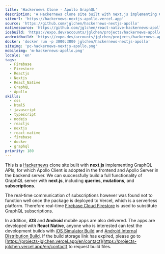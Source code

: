 ```yaml
---
title: 'Hackernews Clone - Apollo GraphQL'
description: 'A Hackernews clone site built with next.js implementing GraphQL APIs and Firebase Cloud Firestore to substitute GraphQL subscriptions.'
siteurl: 'https://hackernews-nextjs-apollo.vercel.app'
source: 'https://github.com/jglchen/hackernews-nextjs-apollo'
nativesource: 'https://github.com/jglchen/react-native-hackernews-apollo'
iosbuild: 'https://expo.dev/accounts/jglchen/projects/hackernews-apollo/builds/b6aa3b39-e2ec-48cd-89f5-14028feff519'
androidbuild: 'https://expo.dev/accounts/jglchen/projects/hackernews-apollo/builds/5b979dee-6874-48a8-ade1-231a750eca9c'
docker: 'docker run -p 3000:3000 jglchen/hackernews-nextjs-apollo'
siteimg: 'pc-hackernews-nextjs-apollo.png'
mobileimg: 'm-hackernews-apollo.png'
locale: 'en'
tags:
  - Firebase
  - Firestore
  - Reactjs
  - Nextjs
  - React_Native
  - GraphQL
  - Apollo
skills:
  - css
  - html5
  - javascript
  - typescript
  - nodejs
  - reactjs
  - nextjs
  - react-native
  - firebase
  - docker
  - graphql
priority: 180
---
```


This is a [Hackernews](https://news.ycombinator.com/) clone site built with **next.js** implementing GraphQL APIs, for which Apollo Client is adopted in the frontend and Apollo Server in the backend server. We can successfully build a full functionality of GraphQL server with **next.js**, including **queries**, **mutations**, and **subscriptions**. 

The real-time communication of subscriptions however was found not to function well once the package is deployed to Vercel, which is a serverless platform. Therefore real-time [Firebase Cloud Firestore](https://firebase.google.com/products/firestore) is used to substitute GraphQL subscriptions.

In addition, **iOS** and **Android** mobile apps are also delivered. The apps are developed with **React Native**, anyone who is interested can test the development builds with [iOS Simulator Build](https://expo.dev/accounts/jglchen/projects/hackernews-apollo/builds/b6aa3b39-e2ec-48cd-89f5-14028feff519) and [Android Internal Distribution Build](https://expo.dev/accounts/jglchen/projects/hackernews-apollo/builds/5b979dee-6874-48a8-ade1-231a750eca9c). If the build storage link has expired, please go to [https://projects-jglchen.vercel.app/en/contact](https://projects-jglchen.vercel.app/en/contact) to request build files.
